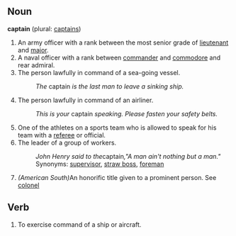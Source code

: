 ==Noun==

'''captain''' (plural: [[captains]])

# An army officer with a rank between the most senior grade of [[lieutenant]] and [[major]].
# A naval officer with a rank between [[commander]] and [[commodore]] and rear admiral.
# The person lawfully in command of a sea-going vessel.
#:''The'' captain ''is the last man to leave a sinking ship.''
# The person lawfully in command of an airliner.
#:''This is your'' captain ''speaking.  Please fasten your safety belts.''
# One of the athletes on a sports team who is allowed to speak for his team with a [[referee]] or official.
# The leader of a group of workers.
#:''John Henry said to the ''captain'',"A man ain't nothing but a man."''
#: Synonyms: [[supervisor]], [[straw boss]], [[foreman]]
# ''(American South)''An honorific title given to a prominent person.  See [[colonel]]

==Verb==

# To exercise command of a ship or aircraft.